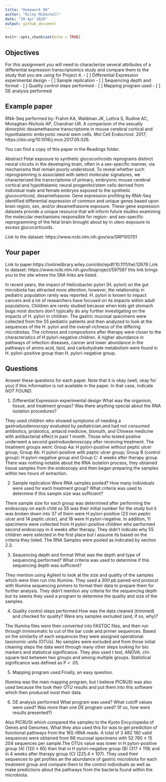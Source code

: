 ```yaml
---
title: "Homework 08"
author: "Riley McDonnell"
date: "20 Apr 2020"
output: github_document
---
```


```r
knitr::opts_chunk$set(echo = TRUE)
```

## Objectives

For this assignment you will need to characterize several attributes of a differential expression transcriptomics study and compare them to the study that you are using for Project 4.
- [ ] Differential Expression experimental design
- [ ] Sample replication
- [ ] Sequencing depth and format
- [ ] Quality control steps performed
- [ ] Mapping program used
- [ ] DE analysis performed

## Example paper

RNA-Seq performed by:
Frahm KA, Waldman JK, Luthra S, Rudine AC, Monaghan-Nichols AP, Chandran UR. A comparison of the sexually dimorphic dexamethasone transcriptome in mouse cerebral cortical and hypothalamic embryonic neural stem cells. Mol Cell Endocrinol. 2017; https://doi.org/10.1016/j.mce.2017.05.026.

You can find a copy of this paper in the Readings folder. 

Abstract
Fetal exposure to synthetic glucocorticoids reprograms distinct neural circuits in the developing brain, often in a sex-specific manner, via mechanisms that remain poorly understood. To reveal whether such reprogramming is associated with select molecular signatures, we characterized the transcriptome of primary, embryonic mouse cerebral cortical and hypothalamic neural progenitor/stem cells derived from individual male and female embryos exposed to the synthetic glucocorticoid, dexamethasone. Gene expression profiling by RNA-Seq identified differential expression of common and unique genes based upon brain region, sex, and/or dexamethasone exposure. These gene expression datasets provide a unique resource that will inform future studies examining the molecular mechanisms responsible for region- and sex-specific reprogramming of the fetal brain brought about by in utero exposure to excess glucocorticoids.

Link to the dataset: https://www.ncbi.nlm.nih.gov/sra/SRP100701

## Your paper
Link to paper:https://onlinelibrary.wiley.com/doi/epdf/10.1111/hel.12676
Link to dataset: https://www.ncbi.nlm.nih.gov/bioproject/597587 this link brings you to the site where the SRA links are listed.

In recent years, the impact of Helicobacter pylori (H. pylori) on the gut
microbiota has attracted more attention; however, the relationship in pediatric population
rarely was reported. H. pylori is known to impact cancers and a lot of researchers have focused on its impacts within adult populations. Children are rarely studied because when kids get stomach bugs most doctors don't typically do any further investigating on the impacts of H. pylori in children. The gastric mucosal specimens were collected from the 55 pediatric patients and then analyzed to look at the sequences of the H. pylori and the overall richness of the differing microbiotas. The richness and compositions after therapy were closer to the characteristics of H pylori-negative children. A higher abundance in pathways of infection diseases, cancer and lower abundance in the pathways of amino acid, lipid, and carbohydrate metabolism were found in H. pylori-positive group than H. pylori-negative group.

## Questions

Answer these questions for each paper. Note that it is okay (well, okay for you) if this information is not available in the paper. In that case, indicate *NOT FOUND*.

1. Differential Expression experimental design
What was the organism, tissue, and treatment groups? Was there anything special about the RNA isolation procedures?

They used children who showed symptoms of needing a gastroduodenoscopy evaluated by pediatrician,and had not consumed antibiotics, probiotics, antacid medicine, bismuth, and Chinese medicine with antibacterial effect in past 1 month. Those who tested postive underwent a second gastroduodenoscopy after receiving treatment. The treatment groups went: 
Group Aa: H pylori-positive
without peptic ulcer group; 
Group Ab: H pylori-positive with peptic
ulcer group; 
Group B (control group): H pylori-negative group and
Group C: 4 weeks after therapy group
There was nothing notable about the RNA isolation process, they obtained tissue samples from the endoscopy and then began preparing the samples within two hours of extraction. 


2. Sample replication
Were RNA samples pooled? How many individuals were used for each treatment group? What criteria was used to determine if this sample size was sufficient?

There sample size for each group was determined after performing the endoscopy on each child so 55 was their initial number for the study but it was broken down into 37 of them were H pylori-positive (23 non peptic
ulcer and 14 peptic ulcer), and 18 were H pylori-negative. In addition, 11 specimens were collected from H pylori-positive children who performed second endoscopy in 4 weeks after therapy. They didn't indicate why 55 children were selected in the first place but I assume its based on the criteria they listed. The RNA Samples were pooled as indicated by section 2.3.

3. Sequencing depth and format
What was the depth and type of sequencing performed? What criteria was used to determine if this sequencing depth was sufficient?

They mention using Agilent to look at the size and quality of the samples which were then run into Illumine. They used a 300 pb paired-end protocol with Illumina sequencing primers to format their data to prepare them for further analysis. They didn't mention any criteria for the sequencing depth but its seems they used a program to determine the quality and size of the samples. 

4. Quality control steps performed
How was the data cleaned (trimmed) and checked for quality? Were any samples excluded (and, if so, why)?

The illumina files were then converted into FASTQC files, and then run through trimmomatic to cut of the bar code and primer sequences. Based on the similarity of each sequences they were assigned operational taxonomic units (OTUs). No samples were excluded and from those initial cleaning steps the data went through many other steps looking for bio markers and statistical significance.
They also used t test, ANOVA, chi-square test between two groups and among multiple groups. Statistical significance was defined as P < .05.

5. Mapping program used.Finally, an easy question.

Illumina was the main mapping program, but I believe PICRUSt was also used because the took their OTU results and put them into this software which then produced most their data.

6. DE analysis performed
What program was used? What cutoff values were used? Was more than one DE program used? (If so, how were results presented?)

Also PICRUSt which compared the samples to the Kyoto Encyclopedia of Genes and Genomes. What they also used this for was to get prediction of functional pathways from the 16S rRNA reads. A total of 3 482 180 valid sequences were obtained from 66 mucosal specimens
with 52 760 ± 15 204 sequences per sample.The OTUs value was lower in H pylori-positive group (A) (120 ± 65) than that in H pylori-negative group (B) (317 ± 119) and in 4 weeks after therapy group (C) (225.4 ± 107). They used their sequences to get profiles an the abundance of gastric microbiota for each treatment group and compare them to the control individuals as well as make predictions about the pathways from the bacteria found within the microbiota. 


